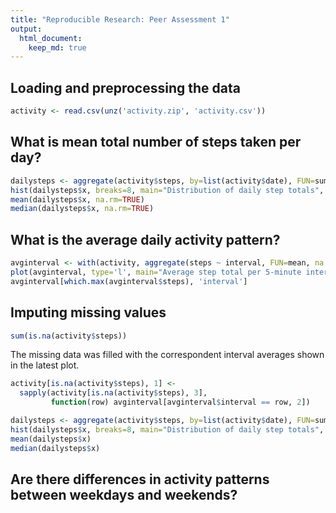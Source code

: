 ```yaml
---
title: "Reproducible Research: Peer Assessment 1"
output: 
  html_document:
    keep_md: true
---
```



## Loading and preprocessing the data
```r
activity <- read.csv(unz('activity.zip', 'activity.csv'))
```



## What is mean total number of steps taken per day?
```r
dailysteps <- aggregate(activity$steps, by=list(activity$date), FUN=sum)
hist(dailysteps$x, breaks=8, main="Distribution of daily step totals", xlab="Amount of steps", ylab="Number of days")
mean(dailysteps$x, na.rm=TRUE)
median(dailysteps$x, na.rm=TRUE)
```



## What is the average daily activity pattern?
```r
avginterval <- with(activity, aggregate(steps ~ interval, FUN=mean, na.rm=TRUE))
plot(avginterval, type='l', main="Average step total per 5-minute interval", xlab="Time of day", ylab="Amount of steps")
avginterval[which.max(avginterval$steps), 'interval']
```



## Imputing missing values
```r
sum(is.na(activity$steps))
```

The missing data was filled with the correspondent interval averages shown in the latest plot.
```r
activity[is.na(activity$steps), 1] <-
  sapply(activity[is.na(activity$steps), 3],
         function(row) avginterval[avginterval$interval == row, 2])
```

```r
dailysteps <- aggregate(activity$steps, by=list(activity$date), FUN=sum)
hist(dailysteps$x, breaks=8, main="Distribution of daily step totals", xlab="Amount of steps", ylab="Number of days")
mean(dailysteps$x)
median(dailysteps$x)
```

## Are there differences in activity patterns between weekdays and weekends?
